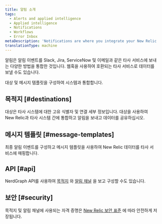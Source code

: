 ```yaml
---
title: 알림 소개
tags:
  - Alerts and applied intelligence
  - Applied intelligence
  - Notifications
  - Workflows
  - Error Inbox
metaDescription: 'Notifications are where you integrate your New Relic data with third-party services, such as Slack, Email, Jira, and ServiceNow.'
translationType: machine
---
```


알림은 알림 이벤트를 Slack, Jira, ServiceNow 및 이메일과 같은 타사 서비스에 보내는 다양한 방법을 통합한 것입니다. 웹훅을 사용하여 호환되는 타사 서비스로 데이터를 보낼 수도 있습니다.

대상 및 메시지 템플릿을 구성하여 시스템과 통합합니다.

## 목적지 [#destinations]

대상은 타사 시스템에 대한 고유 식별자 및 연결 세부 정보입니다. 대상을 사용하여 New Relic과 타사 시스템 간에 통합하고 알림을 보내고 데이터를 공유하십시오.

## 메시지 템플릿 [#message-templates]

최종 알림 이벤트를 구성하고 메시지 템플릿을 사용하여 New Relic 데이터를 타사 서비스에 매핑합니다.

## API [#api]

NerdGraph API를 사용하여 [목적지](/docs/apis/nerdgraph/examples/nerdgraph-api-notifications-destinations) 와 [알림 채널](/docs/apis/nerdgraph/examples/nerdgraph-api-notifications-channels) 을 보고 구성할 수도 있습니다.

## 보안 [#security]

목적지 및 알림 채널에 사용되는 자격 증명은 [New Relic 보안 표준](/docs/security/security-privacy/compliance/data-encryption) 에 따라 안전하게 저장됩니다.